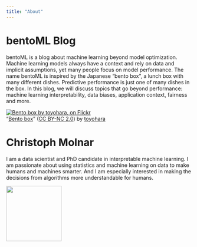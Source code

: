 ```yaml
---
title: "About"
---
```


# bentoML Blog

bentoML is a blog about machine learning beyond model optimization.
Machine learning models always have a context and rely on data and implicit assumptions, yet many people focus on model performance.
The name bentoML is inspired by the Japanese "bento box", a lunch box with many different dishes.
Predictive performance is just one of many dishes in the box.
In this blog, we will discuss topics that go beyond performance: machine learning interpretability, data biases, application context, fairness and more.

<aside>
<div data-about="https://farm9.static.flickr.com/8063/8202112368_a7bf99a91c_m.jpg">
<a href='https://www.flickr.com/photos/toyohara/8202112368/' target='_blank'><img xmlns:dct='http://purl.org/dc/terms/' href='http://purl.org/dc/dcmitype/StillImage' rel='dct:type' src='https://farm9.static.flickr.com/8063/8202112368_a7bf99a91c_m.jpg' alt='Bento box by toyohara, on Flickr' title='Bento box by toyohara, on Flickr' border='0'/></a><br/>“<a href='https://www.flickr.com/photos/toyohara/8202112368/' target='_blank'>Bento box</a>” (<a rel='license' href='https://creativecommons.org/licenses/by-nc/2.0/' target='_blank'>CC BY-NC 2.0</a>) by <a xmlns:cc='http://creativecommons.org/ns#' rel='cc:attributionURL' property='cc:attributionName' href='https://www.flickr.com/people/toyohara/' target='_blank'>toyohara</a>
</div>
</aside>


# Christoph Molnar
I am a data scientist and PhD candidate in interpretable machine learning. 
I am passionate about using statistics and machine learning on data to make humans and machines smarter.
And I am especially interested in making the decisions from algorithms more understandable for humans. 

<aside>
<img src="images/profile.png" alt="" title="Christoph's profile picture." border="0" style="width: 150px"/>
</aside>

<!--
I am the author of the book "Interpretable Machine Learning", which is freely available as [a website](https://christoph.github.io/interpretable-ml-book/) and as ebook and PDF on [Leanpub](https://leanpub.com/interpretable-machine-learning/).
The book is completely open source, written with R and `bookdown` and available on my [Github](http://github.com/christophM/interpretable-ml-book).
This means, when you find a typo or so, you can [create an issue](https://github.com/christophM/interpretable-ml-book/issues/new) or fix it yourself and make a pull request.
If you are not familiar with git, you can also write an email.

<aside>
<img src="images/cover.jpg" alt="" title="Cover of the book on Interpretable Machine Learning." border="0" style="width: 150px"/>
</aside>

-->


